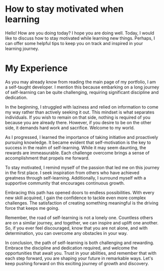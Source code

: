 <h1 style={{color:'white'}}>How to stay motivated when learning</h1>

Hello! How are you doing today? I hope you are doing well. Today, I would like to discuss how to stay motivated while learning new things. Perhaps, I can offer some helpful tips to keep you on track and inspired in your learning journey.


<h1 style={{color:'white'}}>My Experience</h1>

As you may already know from reading the main page of my portfolio, I am a self-taught developer. I mention this because embarking on a long journey of self-learning can be quite challenging, requiring significant discipline and dedication.

In the beginning, I struggled with laziness and relied on information to come my way rather than actively seeking it out. This mindset is what separates individuals. If you wish to remain on that side, nothing is required of you because you are already there. However, if you desire to be on the other side, it demands hard work and sacrifice. Welcome to my world.

As I progressed, I learned the importance of taking initiative and proactively pursuing knowledge. It became evident that self-motivation is the key to success in the realm of self-learning. While it may seem daunting, the rewards are immeasurable. Each challenge overcome brings a sense of accomplishment that propels me forward.

To stay motivated, I remind myself of the passion that led me on this journey in the first place. I seek inspiration from others who have achieved greatness through self-learning. Additionally, I surround myself with a supportive community that encourages continuous growth.

Embracing this path has opened doors to endless possibilities. With every new skill acquired, I gain the confidence to tackle even more complex challenges. The satisfaction of creating something meaningful is the driving force that keeps me going.

Remember, the road of self-learning is not a lonely one. Countless others are on a similar journey, and together, we can inspire and uplift one another. So, if you ever feel discouraged, know that you are not alone, and with determination, you can overcome any obstacles in your way.

In conclusion, the path of self-learning is both challenging and rewarding. Embrace the discipline and dedication required, and welcome the opportunities that await you. Trust in your abilities, and remember that with each step forward, you are shaping your future in remarkable ways. Let's keep pushing forward on this exciting journey of growth and discovery.
